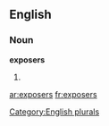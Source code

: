 ==English==

===Noun===
'''exposers'''

# {{plural of|[[exposer]]}}

[[Category:English plurals]]

[[ar:exposers]]
[[fr:exposers]]